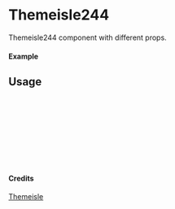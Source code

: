 
<Meta of={Themeisle244} title="Themeisle/Themeisle244" />

# Themeisle244

Themeisle244 component with different props.

#### Example

<Canvas of={Themeisle244.Primary} />

## Usage

```ts
import { Themeisle244 } from "yadl-ui";

const Example = () => {
  return (
      <Themeisle244 />
  );
};

export default Example;
```

#### Credits
[Themeisle](https://themeisle.com/illustrations/)
